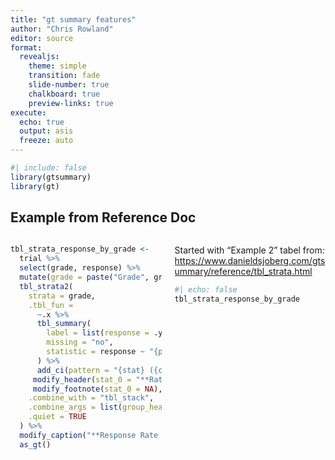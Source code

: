 ```yaml
---
title: "gt summary features"
author: "Chris Rowland"
editor: source
format: 
  revealjs: 
    theme: simple
    transition: fade
    slide-number: true
    chalkboard: true
    preview-links: true
execute:
  echo: true
  output: asis
  freeze: auto
---
```


```r
#| include: false
library(gtsummary)
library(gt)

```

## Example from Reference Doc

::: columns
::: {.column width="50%"}
```r
tbl_strata_response_by_grade <-
  trial %>%
  select(grade, response) %>%
  mutate(grade = paste("Grade", grade)) %>%
  tbl_strata2(
    strata = grade,
    .tbl_fun =
      ~.x %>%
      tbl_summary(
        label = list(response = .y),
        missing = "no",
        statistic = response ~ "{p}%"
      ) %>%
      add_ci(pattern = "{stat} ({ci})") %>%
     modify_header(stat_0 = "**Rate (95% CI)**") %>%
     modify_footnote(stat_0 = NA),
    .combine_with = "tbl_stack",
    .combine_args = list(group_header = NULL),
    .quiet = TRUE
  ) %>%
  modify_caption("**Response Rate by Grade**") %>%
  as_gt()
```
:::

::: {.column width="50%"}
Started with "Example 2" tabel from:
[https://www.danieldsjoberg.com/gtsummary/reference/tbl_strata.html](https://www.danieldsjoberg.com/gtsummary/reference/tbl_strata.html)

```r
#| echo: false
tbl_strata_response_by_grade
```
:::
:::
